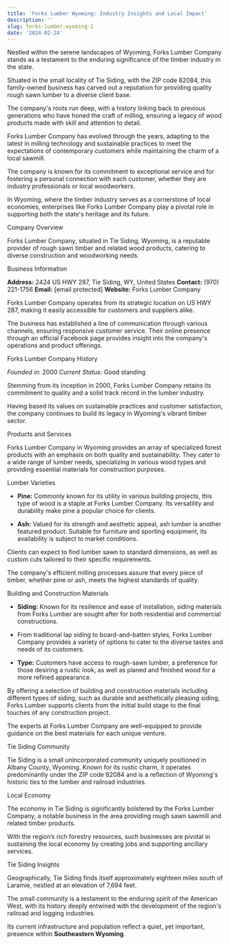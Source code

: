 ```yaml
---
title: 'Forks Lumber Wyoming: Industry Insights and Local Impact'
description: ''
slug: forks-lumber-wyoming-2
date: '2024-02-24'
---
```



Nestled within the serene landscapes of Wyoming, Forks Lumber Company stands as a testament to the enduring significance of the timber industry in the state. 

Situated in the small locality of Tie Siding, with the ZIP code 82084, this family-owned business has carved out a reputation for providing quality rough sawn lumber to a diverse client base. 

The company's roots run deep, with a history linking back to previous generations who have honed the craft of milling, ensuring a legacy of wood products made with skill and attention to detail.

Forks Lumber Company has evolved through the years, adapting to the latest in milling technology and sustainable practices to meet the expectations of contemporary customers while maintaining the charm of a local sawmill. 

The company is known for its commitment to exceptional service and for fostering a personal connection with each customer, whether they are industry professionals or local woodworkers. 

In Wyoming, where the timber industry serves as a cornerstone of local economies, enterprises like Forks Lumber Company play a pivotal role in supporting both the state's heritage and its future.

Company Overview

Forks Lumber Company, situated in Tie Siding, Wyoming, is a reputable provider of rough sawn timber and related wood products, catering to diverse construction and woodworking needs.

Business Information

**Address:** 2424 US HWY 287, Tie Siding, WY, United States
**Contact:** (970) 221-1756
**Email:** [email protected]
**Website:** Forks Lumber Company

Forks Lumber Company operates from its strategic location on US HWY 287, making it easily accessible for customers and suppliers alike. 

The business has established a line of communication through various channels, ensuring responsive customer service. Their online presence through an official Facebook page provides insight into the company's operations and product offerings.

Forks Lumber Company History

*Founded in*: 2000
*Current Status*: Good standing

Stemming from its inception in 2000, Forks Lumber Company retains its commitment to quality and a solid track record in the lumber industry. 

Having based its values on sustainable practices and customer satisfaction, the company continues to build its legacy in Wyoming's vibrant timber sector.

Products and Services

Forks Lumber Company in Wyoming provides an array of specialized forest products with an emphasis on both quality and sustainability. They cater to a wide range of lumber needs, specializing in various wood types and providing essential materials for construction purposes.

Lumber Varieties

- **Pine:** Commonly known for its utility in various building projects, this type of wood is a staple at Forks Lumber Company. Its versatility and durability make pine a popular choice for clients.

- **Ash:** Valued for its strength and aesthetic appeal, ash lumber is another featured product. Suitable for furniture and sporting equipment, its availability is subject to market conditions.

Clients can expect to find lumber sawn to standard dimensions, as well as custom cuts tailored to their specific requirements. 

The company's efficient milling processes assure that every piece of timber, whether pine or ash, meets the highest standards of quality.

Building and Construction Materials

- **Siding:** Known for its resilience and ease of installation, siding materials from Forks Lumber are sought after for both residential and commercial constructions. 

- From traditional lap siding to board-and-batten styles, Forks Lumber Company provides a variety of options to cater to the diverse tastes and needs of its customers.

- **Type:** Customers have access to rough-sawn lumber, a preference for those desiring a rustic look, as well as planed and finished wood for a more refined appearance.

By offering a selection of building and construction materials including different types of siding, such as durable and aesthetically pleasing siding, Forks Lumber supports clients from the initial build stage to the final touches of any construction project. 

The experts at Forks Lumber Company are well-equipped to provide guidance on the best materials for each unique venture.

Tie Siding Community

Tie Siding is a small unincorporated community uniquely positioned in Albany County, Wyoming. Known for its rustic charm, it operates predominantly under the ZIP code 82084 and is a reflection of Wyoming's historic ties to the lumber and railroad industries.

Local Economy

The economy in Tie Siding is significantly bolstered by the Forks Lumber Company, a notable business in the area providing rough sawn sawmill and related timber products. 

With the region’s rich forestry resources, such businesses are pivotal in sustaining the local economy by creating jobs and supporting ancillary services.

Tie Siding Insights

Geographically, Tie Siding finds itself approximately eighteen miles south of Laramie, nestled at an elevation of 7,694 feet. 

The small community is a testament to the enduring spirit of the American West, with its history deeply entwined with the development of the region's railroad and logging industries. 

Its current infrastructure and population reflect a quiet, yet important, presence within **Southeastern Wyoming**.

